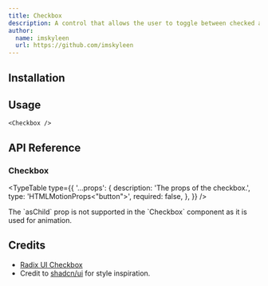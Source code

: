 ```yaml
---
title: Checkbox
description: A control that allows the user to toggle between checked and not checked.
author:
  name: imskyleen
  url: https://github.com/imskyleen
---
```


<ComponentPreview name="demo-components-radix-checkbox" />

## Installation

<ComponentInstallation name="components-radix-checkbox" />

## Usage

```tsx
<Checkbox />
```

## API Reference

### Checkbox

<div className="flex flex-col gap-2">
<ExternalLink
  href="https://animate-ui.com/docs/primitives/radix/checkbox#checkbox"
  text="Animate UI API Reference - Checkbox Primitive"
/>

<ExternalLink
  href="https://www.radix-ui.com/primitives/docs/components/checkbox#root"
  text="Radix UI API Reference - Checkbox.Root"
/>
</div>

<TypeTable
  type={{
    '...props': {
      description: 'The props of the checkbox.',
      type: 'HTMLMotionProps<"button">',
      required: false,
    },
  }}
/>

<Callout type="info">
  The `asChild` prop is not supported in the `Checkbox` component as it is used
  for animation.
</Callout>

## Credits

- [Radix UI Checkbox](https://www.radix-ui.com/primitives/docs/components/checkbox)
- Credit to [shadcn/ui](https://ui.shadcn.com/docs/components/checkbox) for style inspiration.

